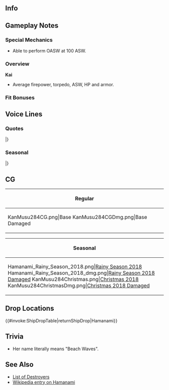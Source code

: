 ==Info==
{{KanmusuInfo|ID=284}}
{{KanmusuInfo|ID=284a}}

==Gameplay Notes==
===Special Mechanics===
* Able to perform OASW at 100 ASW.

===Overview===
'''Kai'''
* Average firepower, torpedo, ASW, HP and armor.  

===Fit Bonuses===
{{:{{BASEPAGENAME}}/Equipment Bonuses}}
{{clear}}

==Voice Lines==
===Quotes===
{{ShipquoteHeader}}
{{ShipquoteKai
| scenario    =Introduction
| origin      = 私夕雲駆逐艦、十三番艦、ちゃ、着任しました。浜波です。あの、あの、あたしは…
| translation = I'm the 13th ship of the Yuugumo-class destroyers, r-reporting for duty. I'm Hamanami. Uhh, umm, I...
| audio       =  Hamanami-Intro.mp3
}}
{{ShipquoteKai
| scenario    =Introduction
| kai         =yes
| origin      =夕雲型駆逐艦十三番艦、浜波です。あの、あの、あたし、頑張り…ます。
| translation = I'm the 13th ship of the Yuugumo-class destroyers, Hamanami. Uhh, Umm, I'll... do my best.
| audio       =  HamanamiKai-Intro.mp3
}}
{{ShipquoteKai
| scenario    =Library
| origin      =あ、あたし、夕雲型駆逐艦、十三番艦、浜波です。夕雲型の四隻と、三十二駆を編成しました。戦いの中で、一隻、一隻、いなくなって。最後はなっちゃん達の三十一駆、一緒に行きました。あの海は怖い…敵の飛行機の群れも怖い…怖いです…
| translation =I-I'm the 13th ship of the Yuugumo-class destroyers, Hamanami. Together with 4 of my other sister ships, I was part of DesDiv32. <ref>Those other 3 were Tamanami, Hayanami and [[Fujinami]].</ref> We lost ship after ship in battle. In the end, I was with Nacchan and the others in DesDiv31.<ref>Referring to [[Naganami]], Kishinami, and [[Okinami]].</ref> That sea was scary... The swarms of enemy planes were also scary... It was all so scary...<ref>Referring to [https://en.wikipedia.org/wiki/Battle_of_Ormoc_Bay The Battle of Ormoc Bay] where she was sunk by Allied planes.</ref>
| audio       =  Hamanami-Library.mp3
}}
{{ShipquoteKai
| scenario    =Secretary 1
| origin      =私、もしかして、いいけど。
| translation =I probably don't mind.
| audio       =  Hamanami-Sec1.mp3
}}
{{ShipquoteKai
| scenario    =Secretary 2
| origin      =何？別にあたし、そういうのはいらない。普通にあってるし。平気。
| translation =What? I don't really need that. I always have it. I'm fine.
| audio       =  Hamanami-Sec2.mp3
}}
{{ShipquoteKai
| scenario    =Secretary 3
| origin      =ふうちゃん？あぁ、司令、なに？私は別に、でも平気。平気とか…
| translation =Fuu-chan? Ah, Commander, what is it? It's nothing, I'm fine. I'm fine so...<ref>Referring to [[Fujinami]].</ref>
| audio       =  Hamanami-Sec3.mp3
}}
{{ShipquoteKai
| scenario    =Secretary 3
| kai         =yes
| origin      =あぁ、ふうちゃん？えぇ、司令、どうしたの？私は別に平気。あ、ありがと…
| translation =Ah, Fuu-chan? Eh, Commander, what's wrong? I'm doing just fine. Th-thank you...
| audio       =  HamanamiKai-Sec3.mp3
}}
{{ShipquoteKai
| scenario    =Secretary Idle
| origin      =うわ、はちゃん。おぉ、うん、平気。ありがとう。おぁ、ふうちゃん、もいるから。うん、安心して。
| translation =Ah, Ha-chan. Oh, yeah, I'm fine, thank you. Ah, Fuu-chan is here too. Yeah, don't worry.
| audio       =  Hamanami-Idle.mp3
}}
{{ShipquoteKai
| scenario    =Secretary (Married)
| origin      =あ、あの、お茶、日本茶入れた。飲みますか？
| translation = U-ummm, I made some tea, Japanese tea. Would you like some?
| audio       =  Hamanami-SecMarried.mp3
}}
{{ShipquoteKai
| scenario    =Wedding
| origin      =し、司令、なに？どこにいうは無ければ、あたし…ん、うぇ…あ、あの、もう一回言って？うそ、うそ！
| translation = W-what is it, Commander? If you don't need anything I'll... Huh... U-ummm, can you repeat that? No way, no way!
| audio       =  Hamanami-Wedding.mp3
}}
{{ShipquoteKai
| scenario    =Player's Score
| origin      =読みますか、司令官。はい。情報はこちらです、はい。
| translation =You want to read this, commander? Yes. This is the intelligence, here.
| audio       =  Hamanami-PlayerScore.mp3
}}
{{ShipquoteKai
| scenario    =Joining the Fleet
| origin      =は、浜波、しゅ、出撃する。今、そう…
| translation =I-I'm s-sortieing. Yes, now...
| audio       =  Hamanami-JoinFleet.mp3
}}
{{ShipquoteKai
| scenario    =Joining the Fleet
| kai         =yes
| origin      =は、浜波、しゅ、出撃する、から…今、はい。
| translation =I-I'm s-sortieing now so... Yes, now.
| audio       =  HamanamiKai-JoinFleet.mp3
}}
{{ShipquoteKai
| scenario    =Equipment 1
| origin      =いい、みたい、ふうう・・・
| translation =Looks good, *exhales*
| audio       =  Hamanami-Equip1.mp3
}}
{{ShipquoteKai
| scenario    =Equipment 2
| origin      =あぁ、良そそうです。
| translation =Ah, this looks good.
| audio       =  Hamanami-Equip2.mp3
}}
{{ShipquoteKai
| scenario    =Equipment 3
| origin      =い、いいけど…
| translation =Th-this is good...
| audio       =  Hamanami-Equip3.mp3
}}
{{ShipquoteKai
| scenario    =Supply
| origin      =あぁ、はい、ありが…
| translation =Ah, yes, tha-....
| audio       =  Hamanami-Supply.mp3
}}
{{ShipquoteKai
| scenario    =Supply
| kai         =yes
| origin      =ん、あ、ありがとう、ふうぅ〜
| translation =Ngh, th-thank you. *whew*
| audio       =  HamanamiKai-Supply.mp3
}}
{{ShipquoteKai
| scenario    =Docking (Minor)
| origin      =お風呂、すぐ出るから、すぐ…
| translation =I'll be right out of the bath soon, real soon...
| audio       =  Hamanami-DockMinor.mp3
}}
{{ShipquoteKai
| scenario    =Docking (Major)
| origin      =お風呂、覗いては…ダメ。違う。ご、ご、ごめんな…ごめんなさい、あたし・・・
| translation =Don't peek... into the bath. No. I-I-I'm sorr... I'm sorry, I...
| audio       =  Hamanami-DockMajor.mp3
}}
{{ShipquoteKai
| scenario    =Construction
| origin      =新し子、あの、あぁ、そうです…
| translation =A new girl, umm, ah, that's right....
| audio       =  Hamanami-Construction.mp3
}}
{{ShipquoteKai
| scenario    =Return from Sortie
| origin      =か、艦隊が無事に…そ、そうみたいです。
| translation =Th-the fleet returned safely... Y-yes, it looks like it.
| audio       =  Hamanami-SortieReturn.mp3
}}
{{ShipquoteKai
| scenario    =Starting a Sortie
| origin      =ふうちゃん、先に行かないで。三十二駆、は、浜波、行けます。で、出ます。
| translation =Don't go ahead without me, Fuu-chan. DesDiv32, H-hamanami, going. H-heading out.
| audio       =  Hamanami-Sortie.mp3
}}
{{ShipquoteKai
| scenario    =Starting a Battle
| origin      =て、敵。そんな。は、はい、司令。打ちかた、用意、用意！
| translation =Th-the enemy. Oh no. Y-yes, Commander. Battle stations, ready!
| audio       =  Hamanami-BattleStart.mp3
}}
{{ShipquoteKai
| scenario    =Attack
| origin      =て、てえぇ！
| translation = F-fireeee!
| audio       =  Hamanami-Atk.mp3
}}
{{ShipquoteKai
| scenario    =Night Battle Attack
| origin      =ど、どうだ？
| translation =H-how's that?
| audio       =  Hamanami-NightAtk.mp3
}}
{{ShipquoteKai
| scenario    =Night Battle
| origin      =夜なら、敵も来ないし、夜なら。
| translation =I hope no enemies come tonight, not tonight.
| audio       =  Hamanami-NightBattle.mp3
}}
{{ShipquoteKai
| scenario    =MVP
| origin      =や、やった。浜波少し活躍、やった。
| translation =Y-yes! I was able to help out a bit, great.
| audio       =  Hamanami-MVP.mp3
}}
{{ShipquoteKai
| scenario    =Minor Damage 1
| origin      =や、やめてよ…
| translation =St-stop it....
| audio       =  Hamanami-MinorDmg1.mp3
}}
{{ShipquoteKai
| scenario    =Minor Damage 2
| origin      =みたいよ、ばか・・・
| translation =You saw it, jerk...
| audio       =  Hamanami-MinorDmg2.mp3
}}
{{ShipquoteKai
| scenario    =Minor Damage 2
| kai         =yes
| origin      =いった、いったいって、ばか！
| translation =Ow, that hurt, jerk!
| audio       =  HamanamiKai-MinorDmg.mp3
}}
{{ShipquoteKai
| scenario    =Major Damage
| origin      =嫌だって言ってるのに…こんなの嫌だから！
| translation =I said I didn't like this... I really don't like this!
| audio       =  Hamanami-MajorDmg.mp3
}}
{{ShipquoteKai
| scenario    =Major Damage
| kai         =yes
| origin      =嫌だって言ってるのに。こんなの、私は負けないから。
| translation =I said I didn't like this. But I won't lose to something like this.
| audio       =  HamanamiKai-MajorDmg.mp3
}}
{{ShipquoteKai
| scenario    =Sunk
| origin      =い、いやだ…嘘…ふうちゃん、助けて…
| translation =O-oh no... No way... Save me, Fuu-chan...
| audio       =  Hamanami-Sunk.mp3
}}
|}<references/>

{{clear}}

===Seasonal===
{{SeasonalHeaderOld}}
{{SeasonalQuote
|scenario = [[Seasonal/White_Day_2018|White Day 2018]]
|origin = あ、ありが…でも、私…今年上げてない…
|translation =	Th-thank… But I… didn’t get you anything this year…
|audio = Hamanami_White_Day_2018_Sec1.mp3
|notes = 
}}
{{SeasonalQuote
|scenario = [[Seasonal/Coming_of_Spring_2018|Coming of Spring 2018]]
|origin = 三十二駆の…あぁ、うん、夕雲型のお花見、楽しい。ふうちゃん、調子悪いの。食べ過ぎ？
|translation =	I’m looking forward to DesDiv32’s… Ah, yeah the Yuugumo-class’ cherry blossom viewing. You’re not looking well, Fuu-chan. Did you eat too much?
|audio = Hamanami_Spring_2018_Sec1.mp3
|notes = Secretary 1
}}
{{SeasonalQuote
|scenario = [[Seasonal/Coming_of_Spring_2018|Coming of Spring 2018]]
|origin = あの、あっちゃん…あの、これはどぞ。お、美味しいから…あ、あの、ありがとうね。
|translation =	Umm, Acchan… Umm, please have some of this. I-it’s delicious… Uh-umm, thank you.
|audio = Hamanami_Spring_2018_Sec2.mp3
|notes = Secretary 2
}}
{{SeasonalQuote
|scenario = [[Seasonal/Fifth_Anniversary|5th Anniversary]]
|origin = 艦隊は、五周年…おめで…おめでとうございます、司令。…お…お祝いですね。
|translation =	Congr… congratulations… on the fleet’s 5th Anniversary, Commander. …Let’s… let’s celebrate.
|audio = Hamanami_5th_Anniversary_Sec1.mp3
|notes = 
}}
{{SeasonalQuote
|scenario = [[Seasonal/Rainy_Season_2018|Rainy Season 2018]]
|origin = ふーちゃん、何作っているの？…て、てるてる…てるてる坊主？あぁ、私も…ん…あぁ…うぇ…
|translation =	What are you making, Fuu-chan? …A te-teruteru… teruteru bouzu? Ah, I’ll make one too… Ngh… Ah… Urgh…
|audio = Hamanami_Rainy_Season_2018_Sec1.mp3
|notes = 
}}
{{SeasonalQuote
|scenario = [[Seasonal/Summer_2018|Summer 2018]]
|origin = あぁ、ふーちゃんかわいい。うん。…あ、あたしも…ん、いや、どうしようかな…
|translation =	Ah, you look cute, Fuu-chan. Yep. ...M-me too... Hmmm, well, should I...
|audio = Hamanami_Summer_2018_Sec1.mp3
|notes = 
}}
{{SeasonalQuote
|scenario = [[Seasonal/Saury_2018|Saury 2018]]
|origin = ふ、ふちゃん...ん、それをちが…超大きじゃなくて…はうぅ…
|translation =	F-fuuchan... Ngh, that's not it... That's not too much... Haaa...
|audio = Hamanami_Sec1_Saury_2018.mp3
|notes = 
}}
{{SeasonalQuote
|scenario = [[Seasonal/Late_Autumn_2018|Late Autumn 2018]]
|origin = あ、あの、ふうちゃん、なに、してるの？カメラ？ここも？私ま手伝った方が…いい？
|translation =	Uh-umm, what are you doing, Fuu-chan? A camera? Here too? Is it... fine for me to help too?
|audio = Hamanami_Late_Autumn_2018_Sec1.mp3
|notes = 
}}
{{SeasonalQuote
|scenario = [[Seasonal/Christmas_2018|Christmas 2018]]
|origin = し、司令、見て。こ、これがね…ふうちゃん。これたちゃんとはちゃん…これは司令。ど、どう？
|translation =	Co-commander, look at this. This is... Fuu-chan. This is Ta-chan and me... This is is you. Wh-what do you think?
|audio = Hamanami_Christmas_2018_Sec1.mp3
|notes = 
}}
{{SeasonalQuote
|scenario = [[Seasonal/New_Year_2019|New Years 2019]]
|origin = あの…あの…司令…あ、あけまして…うあぁ…あ、ありがとう、ございます…ふぅ、ふぅ……あぁ、暖かい…
|translation =	Uhhh... Ummm... Commander... Ha-happy New... Whoa... Th-thank you very much... *blowing*... Aah, it's warm...
|audio = Hamanami_New_Year_2019_Sec1.mp3
|notes = 
}}
{{SeasonalQuote
|scenario = [[Seasonal/Valentine%27s_Day_2019|Valentine's Day 2019]]
|origin = ふっちゃん、おきちゃん、あぁ、平気…ん…ん、司令と…ん、お茶飲む？い、今いれるね。
|translation = Fuchan, Okichan; ah, I'm fine... Uhh... Umm... Tea with... Ummm, the Commander? I-I'll go make some now.
|audio = Hamanami_Valentines_2019_Sec1.mp3
|notes = Secretary 1
}}
{{SeasonalQuote
|scenario = [[Seasonal/Rainy_Season_2019|Rainy Season 2019]]
|origin = ん、はちゃん。それ、可愛い。ん…私、私はあの丘で写真を撮ってきた。カワイイ。
|translation =	Mm, Ha-chan. That's, cute. Mm... I, I took a picture from that hill. So cute.
|audio = Hamanami_Rainy_Season_2019_Sec1.mp3
|notes = 
}}
{{SeasonalQuote
|scenario = [[Seasonal/Summer_2019|Summer 2019]]
|origin = な、夏祭り…ふちゃん、はちゃん、はいくんの？……じ、じゃ、あたしも…
|translation =	A-are you... going to the summer festival, Fuu-chan, Ha-chan? ...Th-then, I'll come too...
|audio = Hamanami_Summer_2019_Sec1.mp3
|notes = Secretary 1
}}
{{SeasonalQuote
|scenario = [[Seasonal/Summer_2019|Summer 2019]]
|origin = ふちゃん、何探してるの？浴衣…あ、あの、この箪笥の中じゃ…あぁ、あった。ふちゃん、ここ…ここに……ふうちゃんの浴衣…すきかも。
|translation =	Fuu-chan, what are you looking for? Your yukata... Uh-umm, I'm sure it was in these drawers... Ah, found it. Fuu-chan, it's... it's here... I kinda like... your yukata.
|audio = Hamanami_Summer_2019_Sec2.mp3
|notes = Secretary 2
}}
{{SeasonalQuote
|scenario = [[Seasonal/Valentine%27s_Day_2020|Valentine's Day 2020]]
|origin = あぁ、フウちゃん。あ、ありがとう。私、ん、大事に…いただく。はむ、はむ…ほんとに…
|translation = Ah, Fuu-chan. Th-thank you. I'll, mmm... savour this. *nom* *nom*... It's really...
|audio = Hamanami_Valentines_2020_Secretary_2.mp3
|notes = Secretary 2
}}
{{SeasonalQuote
|scenario = [[Seasonal/Hinamatsuri_2020|Hinamatsuri 2020]]
|origin = フ、フウちゃん、あ、ありがとう。大丈夫。楽しかった…あぁ、これ、お土産。これとこれハちゃんと司令に。
|translation =	F-fu-chan, th-thanks. I'm good. I had fun... Ah, these are souvenirs. This and this is for Ha-chan and the Commander.
|audio = Hamanami_Hinamatsuri_2020_Secretary_2.mp3
|notes = Secretary 2
}}
{{SeasonalQuote
|scenario = [[Seasonal/Seventh_Anniversary|7th Anniversary]]
|origin = か、艦隊が七周年。フウちゃん、ハちゃん、司令、お、おめでとうございます。浜波も嬉しい。
|translation =	I-it's the fleet's 7th Anniversary. Fuu-chan, Ha-chan, Commander, c-congratulations. I'm happy too.
|audio = Hamanami_7th_Anniversary_Secretary_1.mp3
|notes = Secretary 
}}
{{SeasonalQuote
|scenario = [[Seasonal/Seventh_Anniversary|7th Anniversary]]
|origin = フウちゃん、ん、大丈夫。浜波もお部屋に…いる。ハちゃんもあり、ありがとう。
|translation =	Fuu-chan, mmm, I'm fine. I'll be in my... room. Ha-chan, thank you too.
|audio = Hamanami_7th_Anniversary_Secretary_2.mp3
|notes = Secretary 2
}}
{{SeasonalQuote
|scenario = [[Seasonal/Autumn_2020|Autumn 2020]]
|origin = フちゃん、ハちゃん、司令、みんなで…秋祭り…楽しい。綿飴…甘い…好き…優しい…美味しさ。
|translation =	Fu-chan, Ha-chan, Commander, let's all... go have fun... at the Autumn Festival. The cotton candy... is sweet... I like... this gentle... flavour.
|audio = Hamanami_Autumn_2020_Secretary_1.mp3
|notes = 
}}
{{SeasonalQuote
|scenario = [[Seasonal/Valentine's_Day_2021|Valentine's Day 2021]]
|origin = チョコチップクーキ美味しい。保と良い硬さ、味わいうまさ。ふぅ、落ち着く…
|translation = These chocolate chip cookies are good. They're just the right texture and taste. Phew, I'm satisfied...
|audio = Hamanami_Valentines_2021_Secretary_3.mp3
|notes = Secretary 3
}}
{{SeasonalQuote
|scenario = [[Seasonal/Eighth_Anniversary|8th Anniversary]]
|origin = 艦隊が、八周年。フッちゃん、ハッちゃん、司令、お、おめ…おめで、おめでとうございます。浜波も嬉しい。
|translation =	It's the fleet's 8th Anniversary. Fu-chan, Ha-chan, Commander, co-con... Con-congratulations. I'm happy about this too.
|audio = Hamanami_8th Anniversary_Secretary_1.mp3
|notes = 
}}
|}<references/>

{{clear}}

==CG==
{| class="mw-collapsible mw-collapsed wikitable" style="width: 100%;"
!Regular
|-
|<gallery>
KanMusu284CG.png|Base
KanMusu284CGDmg.png|Base Damaged
</gallery>
|}

{| class="mw-collapsible mw-collapsed wikitable" style="width: 100%;"
!Seasonal
|-
|<gallery>
Hamanami_Rainy_Season_2018.png|[[Seasonal/Rainy_Season_2018|Rainy Season 2018]]
Hamanami_Rainy_Season_2018_dmg.png|[[Seasonal/Rainy_Season_2018|Rainy Season 2018 Damaged]]
KanMusu284Christmas.png|[[Seasonal/Christmas_2018|Christmas 2018]]
KanMusu284ChristmasDmg.png|[[Seasonal/Christmas_2018|Christmas 2018 Damaged]]
</gallery>
|}

== Drop Locations ==
{{#invoke:ShipDropTable|returnShipDrop|Hamanami}}

==Trivia==
* Her name literally means "Beach Waves".

==See Also==
* [[EliteDD|List of Destroyers]]
* [[wikipedia:Japanese destroyer Hamanami|Wikipedia entry on Hamanami]]
{{Shiplist}}